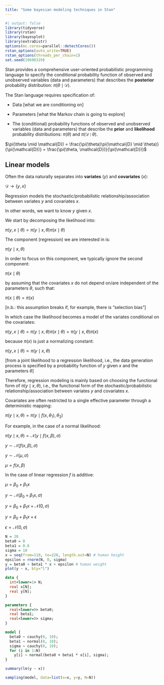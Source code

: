 ```yaml
---
title: "Some bayesian modeling techniques in Stan"
---
```


```r
#| output: false
library(tidyverse)
library(rstan)
library(bayesplot)
library(extraDistr)
options(mc.cores=parallel::detectCores())
rstan_options(auto_write=TRUE)
rstan_options(threads_per_chain=1)
set.seed(19690329)
```

Stan provides a comprehensive user-oriented probabilistic programming language to specify the conditional probability function of observed and unobserved variables (data and parameters) that describes the **posterior** probability distribution: $\pi(\theta \mid \mathcal{D})$.

The Stan language requires specification of:

-   Data \[what we are conditioning on\]

-   Parameters \[what the Markov chain is going to explore\]

-   The (conditional) probability functions of observed and unobserved variables (data and parameters) that describe the **prior** and **likelihood** probability distributions: $\pi(\theta)$ and $\pi(\mathcal{D} \mid \theta)$.

$\pi(\theta \mid \mathcal{D}) = \frac{\pi(\theta)\pi(\mathcal{D} \mid \theta)}{\pi(\mathcal{D})} = \frac{\pi(\theta, \mathcal{D})}{\pi(\mathcal{D})}$

## Linear models

Often the data naturally separates into **variates** ($y$) and **covariates** ($x$):

$\mathcal{D} \rightarrow \{y, x\}$

Regression models the stochastic/probabilistic relationship/association between variates $y$ and covariates $x$.

In other words, we want to know $y$ given $x$.

We start by decomposing the likelihood into:

$\pi(y,x \mid \theta) = \pi(y \mid x, \theta) \pi(x \mid \theta)$

The component (regression) we are interested in is:

$\pi(y \mid x, \theta)$

In order to focus on this component, we typically ignore the second component:

$\pi(x \mid \theta)$

by assuming that the covariates $x$ do not depend on/are independent of the parameters $\theta$, such that:

$\pi(x \mid \theta) = \pi(x)$

\[n.b.: this assumption breaks if, for example, there is "selection bias"\]

In which case the likelihood becomes a model of the variates conditional on the covariates:

$\pi(y,x \mid \theta) = \pi(y \mid x, \theta) \pi(x \mid \theta) = \pi(y \mid x, \theta) \pi(x)$

because $\pi(x)$ is just a normalizing constant:

$\pi(y,x \mid \theta) \propto \pi(y \mid x, \theta)$

\[from a joint likelihood to a regression likelihood, i.e., the data generation process is specified by a probability function of $y$ given $x$ and the parameters $\theta$\]

Therefore, regression modeling is mainly based on choosing the functional form of $\pi(y \mid x, \theta)$, i.e., the functional form of the stochastic/probabilistic relationship/association between variates $y$ and covariates $x$.

Covariates are often restricted to a single effective parameter through a deterministic mapping:

$\pi(y \mid x,\theta) = \pi(y \mid f(x, \theta_1), \theta_2)$

For example, in the case of a normal likelihood:

$\pi(y \mid x,\theta) = \mathcal{N}(y \mid f(x, \beta), \sigma)$

$y \sim \mathcal{N}(f(x, \beta), \sigma)$

$y \sim \mathcal{N}(\mu, \sigma)$

$\mu = f(x, \beta)$

In the case of linear regression $f$ is additive:

$\mu = \beta_0 + \beta_1 x$

$y \sim \mathcal{N}(\beta_0 + \beta_1 x, \sigma)$

$y = \beta_0 + \beta_1 x + \mathcal{N}(0, \sigma)$

$y = \beta_0 + \beta_1 x + \epsilon$

$\epsilon = \mathcal{N}(0, \sigma)$

```r
N = 20
beta0 = 0
beta1 = 0.6
sigma = 10
x = seq(from=110, to=220, length.out=N) # human height
epsilon = rnorm(N, 0, sigma)
y = beta0 + beta1 * x + epsilon # human weight
plot(y ~ x, bty="l")
```

```stan
data {
  int<lower=1> N;
  real x[N];
  real y[N];
}

parameters {
  real<lower=0> beta0;
  real beta1;
  real<lower=0> sigma;
}

model {
  beta0 ~ cauchy(0, 10);
  beta1 ~ normal(0, 10);
  sigma ~ cauchy(0, 10);
  for (i in 1:N)
    y[i] ~ normal(beta0 + beta1 * x[i], sigma);
}
```

```r
summary(lm(y ~ x))
```

```r
sampling(model, data=list(x=x, y=y, N=N))
```

## 
